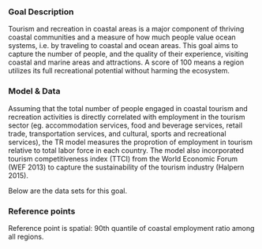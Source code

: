 ### Goal Description

<!---From Eva: 

Tourism:
This goal strives to measure the balanced economic growth through tourism with management and preservation of natural resources and Hawaiian culture. This is measured through tracking ocean management areas to preserve the  environment and provide visitor ecotourism opportunities, educational programs embedded in the tourism industry, and the representation of community values and voice.

Rec:

This goal measures the opportunities for residents to enjoy coastal areas through recreation measured through access to beaches and coastal areas and number of participants in recreational activities.
--->

Tourism and recreation in coastal areas is a major component of thriving coastal communities and a measure of how much people value ocean systems, i.e. by traveling to coastal and ocean areas. This goal aims to capture the number of people, and the quality of their experience, visiting coastal and marine areas and attractions. A score of 100 means a region utilizes its full recreational potential without harming the ecosystem.

### Model & Data 

Assuming that the total number of people engaged in coastal tourism and recreation activities is directly correlated with employment in the tourism sector (eg. accommodation services, food and beverage services, retail trade, transportation services, and cultural, sports and recreational services), the TR model measures the proprotion of employment in tourism relative to total labor force in each country. The model also incorporated tourism competitiveness index (TTCI) from the World Economic Forum (WEF 2013) to capture the sustainability of the tourism
industry (Halpern 2015). 
   
Below are the data sets for this goal.

### Reference points 

Reference point is spatial: 90th quantile of coastal employment ratio among all regions. 




